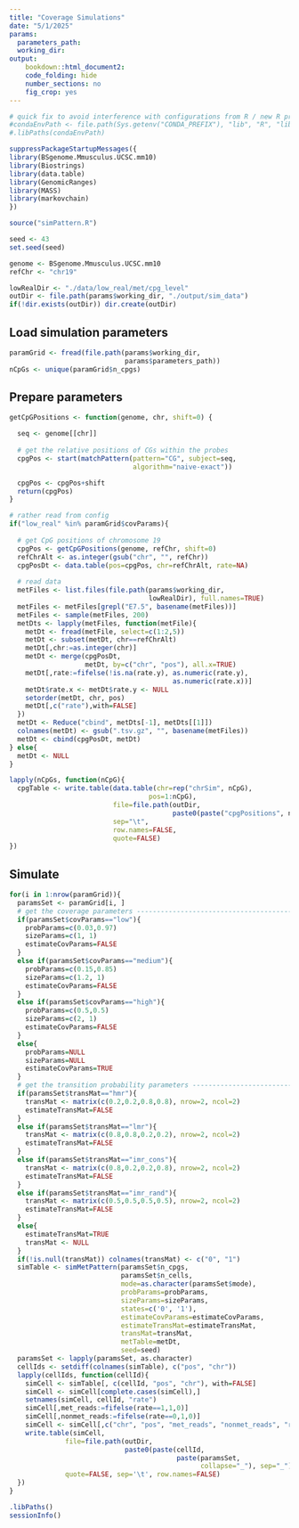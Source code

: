 ```yaml
---
title: "Coverage Simulations"
date: "5/1/2025"
params: 
  parameters_path: 
  working_dir:
output:
    bookdown::html_document2:
    code_folding: hide
    number_sections: no
    fig_crop: yes
---
```


```r
# quick fix to avoid interference with configurations from R / new R process creating upon render
#condaEnvPath <- file.path(Sys.getenv("CONDA_PREFIX"), "lib", "R", "library")
#.libPaths(condaEnvPath)

suppressPackageStartupMessages({
library(BSgenome.Mmusculus.UCSC.mm10)
library(Biostrings)
library(data.table)
library(GenomicRanges)
library(MASS)
library(markovchain)
})

source("simPattern.R")

seed <- 43
set.seed(seed)

genome <- BSgenome.Mmusculus.UCSC.mm10
refChr <- "chr19"
```

```r
lowRealDir <- "./data/low_real/met/cpg_level"
outDir <- file.path(params$working_dir, "./output/sim_data")
if(!dir.exists(outDir)) dir.create(outDir)
```

## Load simulation parameters

```r
paramGrid <- fread(file.path(params$working_dir,
                             params$parameters_path))
nCpGs <- unique(paramGrid$n_cpgs)
```

## Prepare parameters

```r
getCpGPositions <- function(genome, chr, shift=0) {

  seq <- genome[[chr]]
  
  # get the relative positions of CGs within the probes
  cpgPos <- start(matchPattern(pattern="CG", subject=seq, 
                               algorithm="naive-exact"))

  cpgPos <- cpgPos+shift
  return(cpgPos)
}
```


```r
# rather read from config
if("low_real" %in% paramGrid$covParams){
  
  # get CpG positions of chromosome 19
  cpgPos <- getCpGPositions(genome, refChr, shift=0)
  refChrAlt <- as.integer(gsub("chr", "", refChr))
  cpgPosDt <- data.table(pos=cpgPos, chr=refChrAlt, rate=NA)
    
  # read data
  metFiles <- list.files(file.path(params$working_dir,
                                   lowRealDir), full.names=TRUE)
  metFiles <- metFiles[grepl("E7.5", basename(metFiles))]
  metFiles <- sample(metFiles, 200)
  metDts <- lapply(metFiles, function(metFile){
    metDt <- fread(metFile, select=c(1:2,5))
    metDt <- subset(metDt, chr==refChrAlt)
    metDt[,chr:=as.integer(chr)]
    metDt <- merge(cpgPosDt, 
                   metDt, by=c("chr", "pos"), all.x=TRUE)
    metDt[,rate:=fifelse(!is.na(rate.y), as.numeric(rate.y), 
                                         as.numeric(rate.x))]
    metDt$rate.x <- metDt$rate.y <- NULL
    setorder(metDt, chr, pos)
    metDt[,c("rate"),with=FALSE]
  })
  metDt <- Reduce("cbind", metDts[-1], metDts[[1]])
  colnames(metDt) <- gsub(".tsv.gz", "", basename(metFiles))
  metDt <- cbind(cpgPosDt, metDt)
} else{
  metDt <- NULL
}
```

```r
lapply(nCpGs, function(nCpG){
  cpgTable <- write.table(data.table(chr=rep("chrSim", nCpG),
                                   pos=1:nCpG),
                          file=file.path(outDir,
                                         paste0(paste("cpgPositions", nCpG, sep="_"), ".tsv")),
                          sep="\t",
                          row.names=FALSE,
                          quote=FALSE)
})
```

## Simulate
```r
for(i in 1:nrow(paramGrid)){
  paramsSet <- paramGrid[i, ]
  # get the coverage parameters ------------------------------------------------
  if(paramsSet$covParams=="low"){
    probParams=c(0.03,0.97)
    sizeParams=c(1, 1)
    estimateCovParams=FALSE
  }
  else if(paramsSet$covParams=="medium"){
    probParams=c(0.15,0.85)
    sizeParams=c(1.2, 1)
    estimateCovParams=FALSE
  }
  else if(paramsSet$covParams=="high"){
    probParams=c(0.5,0.5)
    sizeParams=c(2, 1)
    estimateCovParams=FALSE
  }
  else{
    probParams=NULL
    sizeParams=NULL
    estimateCovParams=TRUE
  }
  # get the transition probability parameters ----------------------------------
  if(paramsSet$transMat=="hmr"){
    transMat <- matrix(c(0.2,0.2,0.8,0.8), nrow=2, ncol=2)
    estimateTransMat=FALSE
  }
  else if(paramsSet$transMat=="lmr"){
    transMat <- matrix(c(0.8,0.8,0.2,0.2), nrow=2, ncol=2)
    estimateTransMat=FALSE
  }
  else if(paramsSet$transMat=="imr_cons"){
    transMat <- matrix(c(0.8,0.2,0.2,0.8), nrow=2, ncol=2)
    estimateTransMat=FALSE
  }
  else if(paramsSet$transMat=="imr_rand"){
    transMat <- matrix(c(0.5,0.5,0.5,0.5), nrow=2, ncol=2)
    estimateTransMat=FALSE
  }
  else{
    estimateTransMat=TRUE
    transMat <- NULL
  }
  if(!is.null(transMat)) colnames(transMat) <- c("0", "1")
  simTable <- simMetPattern(paramsSet$n_cpgs,
                            paramsSet$n_cells,
                            mode=as.character(paramsSet$mode),
                            probParams=probParams,
                            sizeParams=sizeParams,
                            states=c('0', '1'),
                            estimateCovParams=estimateCovParams,
                            estimateTransMat=estimateTransMat,
                            transMat=transMat,
                            metTable=metDt,
                            seed=seed)
  paramsSet <- lapply(paramsSet, as.character)
  cellIds <- setdiff(colnames(simTable), c("pos", "chr"))
  lapply(cellIds, function(cellId){
    simCell <- simTable[, c(cellId, "pos", "chr"), with=FALSE]
    simCell <- simCell[complete.cases(simCell),]
    setnames(simCell, cellId, "rate")
    simCell[,met_reads:=fifelse(rate==1,1,0)]
    simCell[,nonmet_reads:=fifelse(rate==0,1,0)]
    simCell <- simCell[,c("chr", "pos", "met_reads", "nonmet_reads", "rate")]
    write.table(simCell,
              file=file.path(outDir,
                             paste0(paste(cellId, 
                                          paste(paramsSet, 
                                                collapse="_"), sep="_"), ".tsv")),
              quote=FALSE, sep='\t', row.names=FALSE)
  })
}
```

```r
.libPaths()
sessionInfo()
```